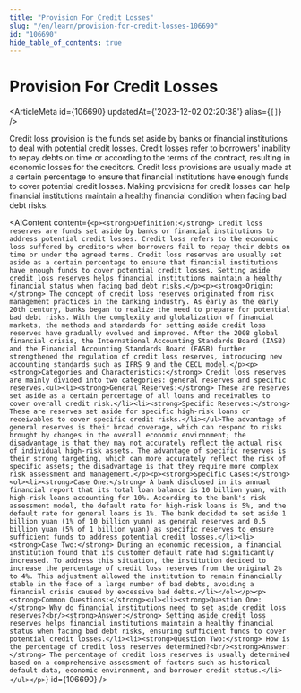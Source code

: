 ```yaml
---
title: "Provision For Credit Losses"
slug: "/en/learn/provision-for-credit-losses-106690"
id: "106690"
hide_table_of_contents: true
---
```



# Provision For Credit Losses

<ArticleMeta id={106690} updatedAt={'2023-12-02 02:20:38'} alias={`[]`} />
<div className='border-solid border-b border-t-0 my-4 border-[var(--ifm-color-gray-300)]' />

Credit loss provision is the funds set aside by banks or financial institutions to deal with potential credit losses. Credit losses refer to borrowers' inability to repay debts on time or according to the terms of the contract, resulting in economic losses for the creditors. Credit loss provisions are usually made at a certain percentage to ensure that financial institutions have enough funds to cover potential credit losses. Making provisions for credit losses can help financial institutions maintain a healthy financial condition when facing bad debt risks.

<AIContent content={`<p><strong>Definition:</strong> Credit loss reserves are funds set aside by banks or financial institutions to address potential credit losses. Credit loss refers to the economic loss suffered by creditors when borrowers fail to repay their debts on time or under the agreed terms. Credit loss reserves are usually set aside as a certain percentage to ensure that financial institutions have enough funds to cover potential credit losses. Setting aside credit loss reserves helps financial institutions maintain a healthy financial status when facing bad debt risks.</p><p><strong>Origin:</strong> The concept of credit loss reserves originated from risk management practices in the banking industry. As early as the early 20th century, banks began to realize the need to prepare for potential bad debt risks. With the complexity and globalization of financial markets, the methods and standards for setting aside credit loss reserves have gradually evolved and improved. After the 2008 global financial crisis, the International Accounting Standards Board (IASB) and the Financial Accounting Standards Board (FASB) further strengthened the regulation of credit loss reserves, introducing new accounting standards such as IFRS 9 and the CECL model.</p><p><strong>Categories and Characteristics:</strong> Credit loss reserves are mainly divided into two categories: general reserves and specific reserves.<ul><li><strong>General Reserves:</strong> These are reserves set aside as a certain percentage of all loans and receivables to cover overall credit risk.</li><li><strong>Specific Reserves:</strong> These are reserves set aside for specific high-risk loans or receivables to cover specific credit risks.</li></ul>The advantage of general reserves is their broad coverage, which can respond to risks brought by changes in the overall economic environment; the disadvantage is that they may not accurately reflect the actual risk of individual high-risk assets. The advantage of specific reserves is their strong targeting, which can more accurately reflect the risk of specific assets; the disadvantage is that they require more complex risk assessment and management.</p><p><strong>Specific Cases:</strong><ol><li><strong>Case One:</strong> A bank disclosed in its annual financial report that its total loan balance is 10 billion yuan, with high-risk loans accounting for 10%. According to the bank's risk assessment model, the default rate for high-risk loans is 5%, and the default rate for general loans is 1%. The bank decided to set aside 1 billion yuan (1% of 10 billion yuan) as general reserves and 0.5 billion yuan (5% of 1 billion yuan) as specific reserves to ensure sufficient funds to address potential credit losses.</li><li><strong>Case Two:</strong> During an economic recession, a financial institution found that its customer default rate had significantly increased. To address this situation, the institution decided to increase the percentage of credit loss reserves from the original 2% to 4%. This adjustment allowed the institution to remain financially stable in the face of a large number of bad debts, avoiding a financial crisis caused by excessive bad debts.</li></ol></p><p><strong>Common Questions:</strong><ul><li><strong>Question One:</strong> Why do financial institutions need to set aside credit loss reserves?<br/><strong>Answer:</strong> Setting aside credit loss reserves helps financial institutions maintain a healthy financial status when facing bad debt risks, ensuring sufficient funds to cover potential credit losses.</li><li><strong>Question Two:</strong> How is the percentage of credit loss reserves determined?<br/><strong>Answer:</strong> The percentage of credit loss reserves is usually determined based on a comprehensive assessment of factors such as historical default data, economic environment, and borrower credit status.</li></ul></p>`} id={106690} />
